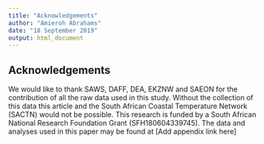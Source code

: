 ```yaml
---
title: "Acknowledgements"
author: "Amieroh Abrahams"
date: "18 September 2019"
output: html_document
---
```


## Acknowledgements

We would like to thank SAWS, DAFF, DEA, EKZNW and SAEON for the contribution of all the raw data used in this study. Without the collection of this data this article and the South African Coastal Temperature Network (SACTN) would not be possible. This research is funded by a South African National Research Foundation Grant (SFH180604339745). The data and analyses used in this paper may be found at [Add appendix link here]
